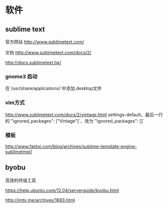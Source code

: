 = 软件 =

== sublime text ==

官方网站 [[http://www.sublimetext.com/]]

文档 [[http://www.sublimetext.com/docs/2/]]

[[http://docs.sublimetext.tw/]]

=== gnome3 启动 ===
在`/usr/share/applications/`中添加.desktop文件

=== vim方式 ===
[[http://www.sublimetext.com/docs/2/vintage.html]]
settings-default，最后一行的`"ignored_packages": ["Vintage"]`，改为`"ignored_packages": []`

=== 模板 ===
[[http://www.fantxi.com/blog/archives/sublime-template-engine-sublimetmpl/]]

== byobu ==
高效的终端工具

[[https://help.ubuntu.com/12.04/serverguide/byobu.html]]

[[http://imtx.me/archives/1693.html]]
